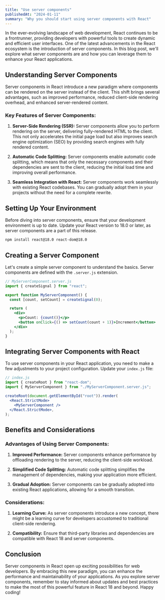```yaml
---
title: "Use server components"
publishedAt: "2024-01-11"
summary: "Why you should start using server components with React"
---
```


In the ever-evolving landscape of web development, React continues to be a frontrunner, providing developers with powerful tools to create dynamic and efficient user interfaces. One of the latest advancements in the React ecosystem is the introduction of server components. In this blog post, we'll explore what server components are and how you can leverage them to enhance your React applications.

## Understanding Server Components

Server components in React introduce a new paradigm where components can be rendered on the server instead of the client. This shift brings several advantages, such as improved performance, reduced client-side rendering overhead, and enhanced server-rendered content.

### Key Features of Server Components:

1. **Server-Side Rendering (SSR):** Server components allow you to perform rendering on the server, delivering fully-rendered HTML to the client. This not only accelerates the initial page load but also improves search engine optimization (SEO) by providing search engines with fully rendered content.

2. **Automatic Code Splitting:** Server components enable automatic code splitting, which means that only the necessary components and their dependencies are sent to the client, reducing the initial load time and improving overall performance.

3. **Seamless Integration with React:** Server components work seamlessly with existing React codebases. You can gradually adopt them in your projects without the need for a complete rewrite.

## Setting Up Your Environment

Before diving into server components, ensure that your development environment is up to date. Update your React version to 18.0 or later, as server components are a part of this release.

```bash
npm install react@18.0 react-dom@18.0
```

## Creating a Server Component

Let's create a simple server component to understand the basics. Server components are defined with the `.server.js` extension.

```jsx
// MyServerComponent.server.js
import { createSignal } from "react";

export function MyServerComponent() {
  const [count, setCount] = createSignal(0);

  return (
    <div>
      <p>Count: {count()}</p>
      <button onClick={() => setCount(count + 1)}>Increment</button>
    </div>
  );
}
```

## Integrating Server Components with React

To use server components in your React application, you need to make a few adjustments to your project configuration. Update your `index.js` file:

```jsx
// index.js
import { createRoot } from "react-dom";
import { MyServerComponent } from "./MyServerComponent.server.js";

createRoot(document.getElementById("root")).render(
  <React.StrictMode>
    <MyServerComponent />
  </React.StrictMode>,
);
```

## Benefits and Considerations

### Advantages of Using Server Components:

1. **Improved Performance:** Server components enhance performance by offloading rendering to the server, reducing the client-side workload.

2. **Simplified Code Splitting:** Automatic code splitting simplifies the management of dependencies, making your application more efficient.

3. **Gradual Adoption:** Server components can be gradually adopted into existing React applications, allowing for a smooth transition.

### Considerations:

1. **Learning Curve:** As server components introduce a new concept, there might be a learning curve for developers accustomed to traditional client-side rendering.

2. **Compatibility:** Ensure that third-party libraries and dependencies are compatible with React 18 and server components.

## Conclusion

Server components in React open up exciting possibilities for web developers. By embracing this new paradigm, you can enhance the performance and maintainability of your applications. As you explore server components, remember to stay informed about updates and best practices to make the most of this powerful feature in React 18 and beyond. Happy coding!
